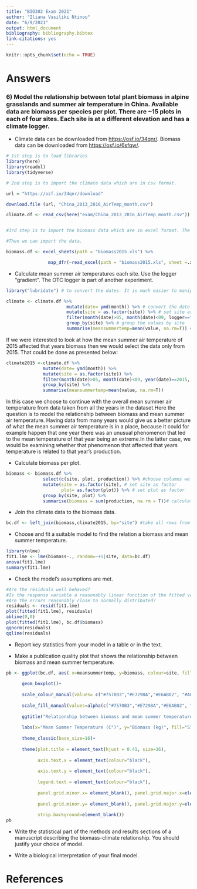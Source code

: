 ```yaml
---
title: "BIO302 Exam 2021"
author: "Iliana Vasiliki Ntinou"
date: "6/9/2021"
output: html_document
bibliography: bibliography.bibtex
link-citations: yes
---
```


```r
knitr::opts_chunk$set(echo = TRUE)
```

# Answers

### 6) Model the relationship between total plant biomass in alpine grasslands and summer air temperature in China. Available data are biomass per species per plot. There are \~15 plots in each of four sites. Each site is at a different elevation and has a climate logger.

-   Climate data can be downloaded from <https://osf.io/34qnr/>. Biomass data can be downloaded from <https://osf.io/6sfqw/>.

```r
# 1st step is to load libraries
library(here)
library(readxl) 
library(tidyverse)
```

```r
# 2nd step is to import the climate data which are in csv format. 

url = "https://osf.io/34qnr/download"

download.file (url, "China_2013_2016_AirTemp_month.csv")

climate.df <- read_csv(here("exam/China_2013_2016_AirTemp_month.csv"))


#3rd step is to import the biomass data which are in excel format. The biomass data can be attained from this https://osf.io/6sfqw/ url but it's best to download it manually and save it in the working folder so tht all sheets are saved in the same file. 

#Then we can import the data.

biomass.df <- excel_sheets(path = "biomass2015.xls") %>% 

                map_dfr(~read_excel(path = "biomass2015.xls", sheet =.x))
```

-   Calculate mean summer air temperatures each site. Use the logger "gradient". The OTC logger is part of another experiment.

```r

library("lubridate") # to convert the dates. It is much easier to manipulate dates with the tools in this library

climate <- climate.df %>% 
                       mutate(date= ymd(month)) %>% # convert the date so it is easier to choose the summer months
                       mutate(site = as.factor(site)) %>% # set site as factor
                       filter(month(date)>05, month(date)<09, logger=="gradient") %>% # we need to filter the data to include only summer months and logger to use only gradient
                       group_by(site) %>% # group the values by site 
                       summarise(meansummertemp=mean(value, na.rm=T)) #calculate the mean temperature
```

If we were interested to look at how the mean summer air temperature of 2015 affected that years biomass then we would select the data only from 2015. That could be done as presented below:

```r
climate2015 <-climate.df %>% 
              mutate(date= ymd(month)) %>% 
              mutate(site = as.factor(site)) %>% 
              filter(month(date)>05, month(date)<09, year(date)==2015, logger=="gradient") %>% # we need to filter the data to include only summer months of 2015 
              group_by(site) %>% 
              summarise(meansummertemp=mean(value, na.rm=T))
```

In this case we choose to continue with the overall mean summer air temperature from data taken from all the years in the dataset.Here the question is to model the relationship between biomass and mean summer air temperature. Having data from many years would give us a better picture of what the mean summer air temperature is in a place, because it could for example happen that one year there was an unusual phenomenon that led to the mean temperature of that year being an extreme.In the latter case, we would be examining whether that phenomenon that affected that years temperature is related to that year's production.

-   Calculate biomass per plot.

```r
biomass <- biomass.df %>%
              select(c(site, plot, production)) %>% #choose columns we are interested in
              mutate(site = as.factor(site), # set site as factor
                     plot= as.factor(plot)) %>% # set plot as factor
              group_by(site, plot) %>% 
              summarise(biomass = sum(production, na.rm = T))# calculate total biomass per plot
```

-   Join the climate data to the biomass data.

```r
bc.df <- left_join(biomass,climate2015, by="site") #take all rows from biomass and matching rows from climate.
```

-   Choose and fit a suitable model to find the relation a biomass and mean summer temperature.

```r
library(nlme)
fit1.lme <- lme(biomass~., random=~+1|site, data=bc.df)
anova(fit1.lme)
summary(fit1.lme)

```

-   Check the model's assumptions are met.

```r
#Are the residuals well behaved?
#Is the response variable a reasonably linear function of the fitted values?
#Are the errors reasonably close to normally distributed?
residuals <- resid(fit1.lme)
plot(fitted(fit1.lme), residuals)
abline(0,0)
plot(fitted(fit1.lme), bc.df$biomass)
qqnorm(residuals)
qqline(residuals)

```

-   Report key statistics from your model in a table or in the text.

-   Make a publication quality plot that shows the relationship between biomass and mean summer temperature.

```r

pb <- ggplot(bc.df, aes( x=meansummertemp, y=biomass, colour=site, fill=site))+
      
      geom_boxplot()+
      
      scale_colour_manual(values= c("#7570B3","#E7298A","#E6AB02", "#A6761D")) +
      
      scale_fill_manual(values=alpha(c("#7570B3","#E7298A","#E6AB02", "#A6761D"), .3))+
      
      ggtitle("Relationship between biomass and mean summer temperature per site")+
      
      labs(x="Mean Summer Temperature (C°)", y="Biomass (kg)", fill="Site", col="Site")+
      
      theme_classic(base_size=16)+
      
      theme(plot.title = element_text(hjust = 0.41, size=16),
            
            axis.text.x = element_text(colour="black"), 
            
            axis.text.y = element_text(colour="black"), 
            
            legend.text = element_text(colour="black"),   
            
            panel.grid.minor.x= element_blank(), panel.grid.major.x=element_blank(),
            
            panel.grid.minor.y= element_blank(), panel.grid.major.y=element_blank(),
            
            strip.background=element_blank())
pb
```

-   Write the statistical part of the methods and results sections of a manuscript describing the biomass-climate relationship. You should justify your choice of model.

-   Write a biological interpretation of your final model.

# References
